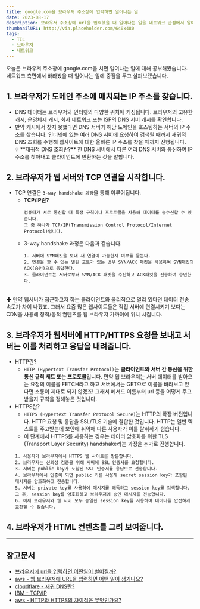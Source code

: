 ```yaml
---
title: google.com을 브라우저 주소창에 입력하면 일어나는 일
date: 2023-08-17
description: 브라우저 주소창에 url을 입력했을 때 일어나는 일을 네트워크 관점에서 알아봤습니다.
thumbnailURL: http://via.placeholder.com/640x480
tags:
  - TIL
  - 브라우저
  - 네트워크
---
```


오늘은 브라우저 주소창에 google.com을 치면 일어나는 일에 대해 공부해봤습니다.
네트워크 측면에서 바라봤을 때 일어나는 일에 중점을 두고 살펴보겠습니다.

## 1. 브라우저가 도메인 주소에 매치되는 IP 주소를 찾습니다.

- DNS 데이터는 브라우저와 인터넷의 다양한 위치에 캐싱됩니다. 브라우저의 고유한 캐시, 운영체제 캐시, 회사 네트워크 또는 ISP의 DNS 서버 캐시를 확인합니다.
- 만약 캐시에서 찾지 못했다면 DNS 서버가 해당 도메인을 호스팅하는 서버의 IP 주소를 찾습니다. 인터넷에 있는 여러 DNS 서버에 요청하여 검색될 때까지 재귀적 DNS 조회를 수행해 웹사이트에 대한 올바른 IP 주소를 찾을 때까지 진행됩니다.
  <aside>
    💡 **재귀적 DNS 조회란?** 한 DNS 서버에서 다른 여러 DNS 서버와 통신하여 IP
    주소를 찾아내고 클라이언트에 반환하는 것을 말합니다.
  </aside>

## 2. 브라우저가 웹 서버와 TCP 연결을 시작합니다.

- TCP 연결은 `3-way handshake 과정`을 통해 이루어집니다.
  - **TCP/IP란?**
    ```
    컴퓨터가 서로 통신할 때 특정 규칙이나 프로토콜을 사용해 데이터를 송수신할 수 있습니다.
    그 중 하나가 TCP/IP(Transmission Control Protocol/Internet Protocol)입니다.
    ```
  - 3-way handshake 과정은 다음과 같습니다.
    ```
    1. 서버에 SYN패킷을 보내 새 연결이 가능한지 여부를 묻는다.
    2. 연결을 할 수 있는 열린 포트가 있는 경우 SYN/ACK 패킷을 사용하여 SYN패킷의 ACK(승인)으로 응답한다.
    3. 클라이언트는 서버로부터 SYN/ACK 패킷을 수신하고 ACK패킷을 전송하여 승인한다.
    ```

<br />✚ 만약 웹서버가 접근하고자 하는 클라이언트와 물리적으로 멀리 있다면 데이터
전송 속도가 차이 나겠죠. 그래서 요즘 많은 웹사이트들은 직접 서버에 연결시키기
보다는 CDN을 사용해 정적/동적 컨텐츠를 웹 브라우저 가까이에 위치 시킵니다.

## 3. 브라우저가 웹서버에 HTTP/HTTPS 요청을 보내고 서버는 이를 처리하고 응답을 내려줍니다.

- HTTP란?
  - `HTTP (Hypertext Transfer Protocol)`는 **클라이언트와 서버 간 통신을 위한 통신 규칙 세트 또는 프로토콜**입니다. 먄약 웹 브라우저는 서버 데이터를 받아오는 요청의 이름을 FETCH라고 하고 서버에서는 GET으로 이름을 바라보고 있다면 소통이 제대로 되지 않겠죠! 그래서 메서드 이름부터 url 등을 어떻게 주고 받을지 규칙을 정해놓은 것입니다.
- HTTPS란?
  - `HTTPS (Hypertext Transfer Protocol Secure)`는 HTTP의 확장 버전입니다. HTTP 요청 및 응답을 SSL/TLS 기술에 결합한 것입니다. HTTP는 일반 텍스트를 주고받는데 보안에 취약해 다른 사용자가 이를 탈취하기 쉽습니다.
  - 이 단계에서 HTTPS를 사용하는 경우는 데이터 암호화를 위한 TLS (Transport Layer Security) handshake라는 과정을 추가로 진행합니다.
  ```
  1. 사용자가 브라우저에서 HTTPS 웹 사이트를 방문합니다.
  2. 브라우저는 신뢰성 검증을 위해 서버에 SSL 인증서를 요청합니다.
  3. 서버는 public key가 포함된 SSL 인증서를 응답으로 전송합니다.
  4. 브라우저에서 인증이 되면 public 키를 사용해 secret session key가 포함된 메시지를 암호화하고 전송합니다.
  5. 서버는 private key를 사용하여 메시지를 해독하고 session key를 검색합니다. 그 후, session key를 암호화하고 브라우저에 승인 메시지를 전송합니다.
  6. 이제 브라우저와 웹 서버 모두 동일한 session key를 사용하여 데이터를 안전하게 교환할 수 있습니다.
  ```

## 4. 브라우저가 HTML 컨텐츠를 그려 보여줍니다.

---

## 참고문서

- [브라우저에 url을 입력하면 어떤일이 벌어질까?](https://velog.io/@khy226/브라우저에-url을-입력하면-어떤일이-벌어질까)
- [aws - 웹 브라우저에 URL을 입력하면 어떤 일이 생기나요?](https://aws.amazon.com/ko/blogs/korea/what-happens-when-you-type-a-url-into-your-browser/)
- [cloudflare - 재귀 DNS란?](https://www.cloudflare.com/ko-kr/learning/dns/what-is-recursive-dns/)
- [IBM - TCP/IP](https://www.ibm.com/docs/ko/aix/7.1?topic=management-transmission-control-protocolinternet-protocol)
- [aws - HTTP와 HTTPS의 차이점은 무엇인가요?](https://aws.amazon.com/ko/compare/the-difference-between-https-and-http/)
